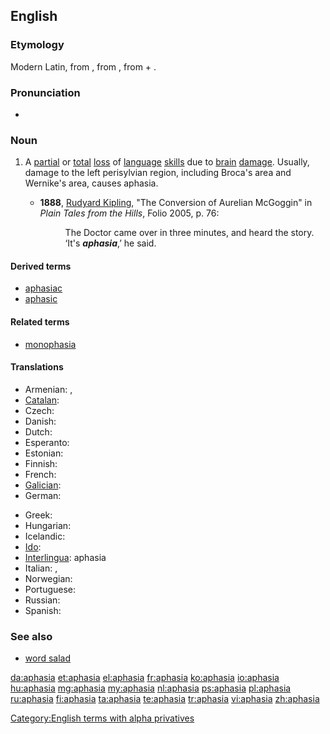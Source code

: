 ==English==
{{wikipedia}}

===Etymology===
Modern Latin, from {{etyl|grc}} {{term|ἀφασία||sc=polytonic}}, from {{term|ἄφατος||speechless|sc=polytonic}}, from {{term|ἀ-||[[a-]]|sc=polytonic}} + {{term|φάσις||speech|sc=polytonic}}.

===Pronunciation===
* {{IPA|/əˈfeɪzɪə/}}

===Noun===
{{en-noun|s|-}}

# {{pathology}} A [[partial]] or [[total]] [[loss]] of [[language]] [[skill]]s due to [[brain]] [[damage]]. Usually, damage to the left perisylvian region, including Broca's area and Wernike's area, causes aphasia.
#* '''1888''', [[w:Rudyard Kipling|Rudyard Kipling]], "The Conversion of Aurelian McGoggin" in ''Plain Tales from the Hills'', Folio 2005, p. 76:
#*: The Doctor came over in three minutes, and heard the story.  ‘It's '''''aphasia''''',’ he said.

====Derived terms====
* [[aphasiac]]
* [[aphasic]]

====Related terms====
* [[monophasia]]

====Translations====
{{trans-top|pathological speech disorder}}
* Armenian: {{t-|hy|անխոսություն|tr=anxosut’yun|sc=Armn}}, {{t-|hy|աֆազիա|tr=afazia|sc=Armn}}
* [[Catalan]]: {{t-|ca|afàsia|f}}
* Czech: {{t-|cs|afázie|f}}
* Danish: {{t+|da|afasi|c}}
* Dutch: {{t+|nl|afasie|f}}
* Esperanto: {{t-|eo|afazio|xs=Esperanto}}
* Estonian: {{t+|et|afasia}}
* Finnish: {{t+|fi|afasia}}
* French: {{t+|fr|aphasie|f}}
* [[Galician]]: {{t-|gl|afasia|f|xs=Galician}}
* German: {{t+|de|Aphasie|f}}
{{trans-mid}}
* Greek: {{t+|el|αφασία|f}}
* Hungarian: {{t+|hu|afázia}}
* Icelandic: {{t-|is|málstol|n}}
* [[Ido]]: {{t+|io|afazio|xs=Ido}}
* [[Interlingua]]: aphasia
* Italian: {{t+|it|afasia|f}},  {{t-|it|afemia|f}}
* Norwegian: {{t+|no|afasi|m}}
* Portuguese: {{t+|pt|afasia|f}}
* Russian: {{t+|ru|афазия|f}}
* Spanish: {{t+|es|afasia|f}}
{{trans-bottom}}

===See also===
* [[word salad]]

[[Category:English terms with alpha privatives]]

[[da:aphasia]]
[[et:aphasia]]
[[el:aphasia]]
[[fr:aphasia]]
[[ko:aphasia]]
[[io:aphasia]]
[[hu:aphasia]]
[[mg:aphasia]]
[[my:aphasia]]
[[nl:aphasia]]
[[ps:aphasia]]
[[pl:aphasia]]
[[ru:aphasia]]
[[fi:aphasia]]
[[ta:aphasia]]
[[te:aphasia]]
[[tr:aphasia]]
[[vi:aphasia]]
[[zh:aphasia]]